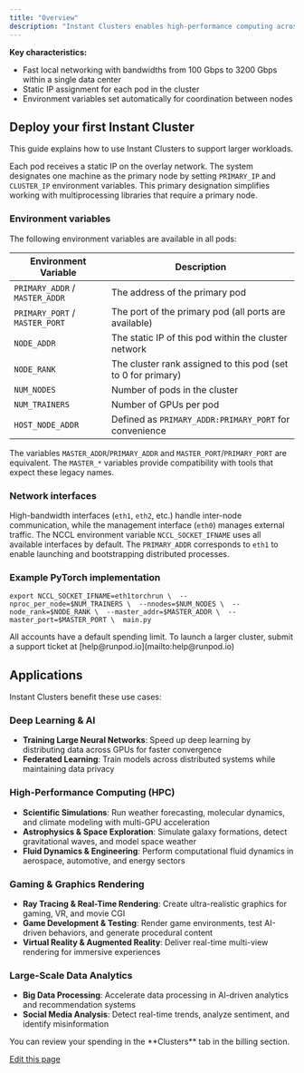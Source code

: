```yaml
---
title: "Overview"
description: "Instant Clusters enables high-performance computing across multiple machines with high-speed networking capabilities."
---
```


**Key characteristics:**

- Fast local networking with bandwidths from 100 Gbps to 3200 Gbps within a single data center
- Static IP assignment for each pod in the cluster
- Environment variables set automatically for coordination between nodes

## Deploy your first Instant Cluster[​](#deploy-your-first-instant-cluster "Direct link to Deploy your first Instant Cluster")

This guide explains how to use Instant Clusters to support larger workloads.

Each pod receives a static IP on the overlay network. The system designates one machine as the primary node by setting `PRIMARY_IP` and `CLUSTER_IP` environment variables. This primary designation simplifies working with multiprocessing libraries that require a primary node.

### Environment variables[​](#environment-variables "Direct link to Environment variables")

The following environment variables are available in all pods:

| Environment Variable           | Description                                                  |
| ------------------------------ | ------------------------------------------------------------ |
| `PRIMARY_ADDR` / `MASTER_ADDR` | The address of the primary pod                               |
| `PRIMARY_PORT` / `MASTER_PORT` | The port of the primary pod (all ports are available)        |
| `NODE_ADDR`                    | The static IP of this pod within the cluster network         |
| `NODE_RANK`                    | The cluster rank assigned to this pod (set to 0 for primary) |
| `NUM_NODES`                    | Number of pods in the cluster                                |
| `NUM_TRAINERS`                 | Number of GPUs per pod                                       |
| `HOST_NODE_ADDR`               | Defined as `PRIMARY_ADDR:PRIMARY_PORT` for convenience       |

The variables `MASTER_ADDR`/`PRIMARY_ADDR` and `MASTER_PORT`/`PRIMARY_PORT` are equivalent. The `MASTER_*` variables provide compatibility with tools that expect these legacy names.

### Network interfaces[​](#network-interfaces "Direct link to Network interfaces")

High-bandwidth interfaces (`eth1`, `eth2`, etc.) handle inter-node communication, while the management interface (`eth0`) manages external traffic. The NCCL environment variable `NCCL_SOCKET_IFNAME` uses all available interfaces by default. The `PRIMARY_ADDR` corresponds to `eth1` to enable launching and bootstrapping distributed processes.

### Example PyTorch implementation[​](#example-pytorch-implementation "Direct link to Example PyTorch implementation")

```
export NCCL_SOCKET_IFNAME=eth1torchrun \  --nproc_per_node=$NUM_TRAINERS \  --nnodes=$NUM_NODES \  --node_rank=$NODE_RANK \  --master_addr=$MASTER_ADDR \  --master_port=$MASTER_PORT \  main.py
```

<Note>
  All accounts have a default spending limit. To launch a larger cluster, submit
  a support ticket at [help@runpod.io](mailto:help@runpod.io)
</Note>

## Applications[​](#applications "Direct link to Applications")

Instant Clusters benefit these use cases:

### Deep Learning & AI[​](#deep-learning--ai "Direct link to Deep Learning & AI")

- **Training Large Neural Networks**: Speed up deep learning by distributing data across GPUs for faster convergence
- **Federated Learning**: Train models across distributed systems while maintaining data privacy

### High-Performance Computing (HPC)[​](#high-performance-computing-hpc "Direct link to High-Performance Computing (HPC)")

- **Scientific Simulations**: Run weather forecasting, molecular dynamics, and climate modeling with multi-GPU acceleration
- **Astrophysics & Space Exploration**: Simulate galaxy formations, detect gravitational waves, and model space weather
- **Fluid Dynamics & Engineering**: Perform computational fluid dynamics in aerospace, automotive, and energy sectors

### Gaming & Graphics Rendering[​](#gaming--graphics-rendering "Direct link to Gaming & Graphics Rendering")

- **Ray Tracing & Real-Time Rendering**: Create ultra-realistic graphics for gaming, VR, and movie CGI
- **Game Development & Testing**: Render game environments, test AI-driven behaviors, and generate procedural content
- **Virtual Reality & Augmented Reality**: Deliver real-time multi-view rendering for immersive experiences

### Large-Scale Data Analytics[​](#large-scale-data-analytics "Direct link to Large-Scale Data Analytics")

- **Big Data Processing**: Accelerate data processing in AI-driven analytics and recommendation systems
- **Social Media Analysis**: Detect real-time trends, analyze sentiment, and identify misinformation

<Note>
  You can review your spending in the **Clusters** tab in the billing section.
</Note>

[Edit this page](https://github.com/runpod/docs/blob/main/docs/instant-clusters/index.md)
